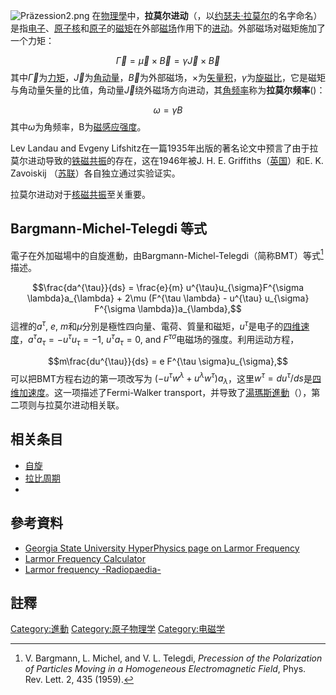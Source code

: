 {{noteTA
|G1=物理學
}}
[[File:Präzession2.png|thumb]]
在[[物理學|物理學]]中，'''拉莫尔进动'''（{{lang-en|'''Larmor precession'''}}，以[[约瑟夫·拉莫尔|约瑟夫·拉莫尔]]的名字命名）是指[[电子|电子]]、[[原子核|原子核]]和[[原子|原子]]的[[磁矩|磁矩]]在外部[[磁场|磁场]]作用下的[[进动|进动]]。外部磁场对磁矩施加了一个力矩：
::<math>
    \vec{\Gamma} = \vec{\mu}\times\vec{B}= \gamma\vec{J}\times\vec{B}
</math>
其中<math>\vec{\Gamma}</math>为[[力矩|力矩]]，<math>\vec{J}</math>为[[角动量|角动量]]，<math>\vec{B}</math>为外部磁场，<math>\times</math>为[[矢量积|矢量积]]，<math>\gamma</math>为[[旋磁比|旋磁比]]，它是磁矩与角动量矢量的比值，角动量<math>\vec{J}</math>绕外磁场方向进动，其[[角频率|角频率]]称为'''拉莫尔频率'''({{lang-en|'''Larmor frequency'''}})：
::<math>\omega = \gamma B</math>
其中<math>\omega</math>为角频率，B为[[磁感应强度|磁感应强度]]。

Lev Landau and Evgeny Lifshitz在一篇1935年出版的著名论文中预言了由于拉莫尔进动导致的[[铁磁共振|铁磁共振]]的存在，这在1946年被J. H. E. Griffiths（[[英国|英国]]）和E. K. Zavoiskij （[[苏联|苏联]]）各自独立通过实验证实。

拉莫尔进动对于[[核磁共振|核磁共振]]至关重要。

== Bargmann-Michel-Telegdi 等式 ==

電子在外加磁場中的自旋進動，由Bargmann-Michel-Telegdi（简称BMT）等式<ref>V. Bargmann, L. Michel, and V. L. Telegdi, ''Precession of the Polarization of Particles Moving in a Homogeneous Electromagnetic Field'', Phys. Rev. Lett. 2, 435 (1959).</ref>描述。
:<math>\frac{da^{\tau}}{ds} = \frac{e}{m} u^{\tau}u_{\sigma}F^{\sigma \lambda}a_{\lambda} 
+ 2\mu (F^{\tau \lambda} - u^{\tau} u_{\sigma} F^{\sigma \lambda})a_{\lambda},</math>
這裡的<math>a^{\tau}</math>, <math>e</math>, <math>m</math>和<math>\mu</math>分別是極性四向量、電荷、質量和磁矩，<math>u^{\tau}</math>是电子的[[四维速度|四维速度]]，<math>a^{\tau}a_{\tau} = -u^{\tau}u_{\tau} = -1</math>, <math>u^{\tau} a_{\tau}=0</math>, and <math>F^{\tau \sigma}</math>电磁场的强度。利用运动方程， 
:<math>m\frac{du^{\tau}}{ds} = e F^{\tau \sigma}u_{\sigma},</math>
可以把BMT方程右边的第一项改写为
<math>(- u^{\tau}w^{\lambda} + u^{\lambda}w^{\tau})a_{\lambda}</math>，这里<math>w^{\tau} = du^{\tau}/ds</math>是[[四维速度|四维加速度]]。这一项描述了Fermi-Walker transport，并导致了[[湯瑪斯進動|湯瑪斯進動]]（{{lang|en|Thomas precession}}），第二项则与拉莫尔进动相关联。

==相关条目==
*[[自旋|自旋]]
*[[拉比周期|拉比周期]]
*{{link-en|Rabi frequency||拉比频率}}

==參考資料==
* [http://hyperphysics.phy-astr.gsu.edu/hbase/nuclear/larmor.html Georgia State University HyperPhysics page on Larmor Frequency] {{Wayback|url=http://hyperphysics.phy-astr.gsu.edu/hbase/nuclear/larmor.html |date=20210126211931 }}
* [http://bio.groups.et.byu.net/LarmourFreqCal.phtml Larmor Frequency Calculator] {{Wayback|url=http://bio.groups.et.byu.net/LarmourFreqCal.phtml |date=20110723034110 }}
* [https://radiopaedia.org/articles/larmor-frequency Larmor frequency -Radiopaedia-] {{Wayback|url=https://radiopaedia.org/articles/larmor-frequency |date=20201116035532 }}

==註釋==
{{reflist}}

{{DEFAULTSORT:Larmor}}
[[Category:進動|Category:進動]]
[[Category:原子物理学|Category:原子物理学]]
[[Category:电磁学|Category:电磁学]]
